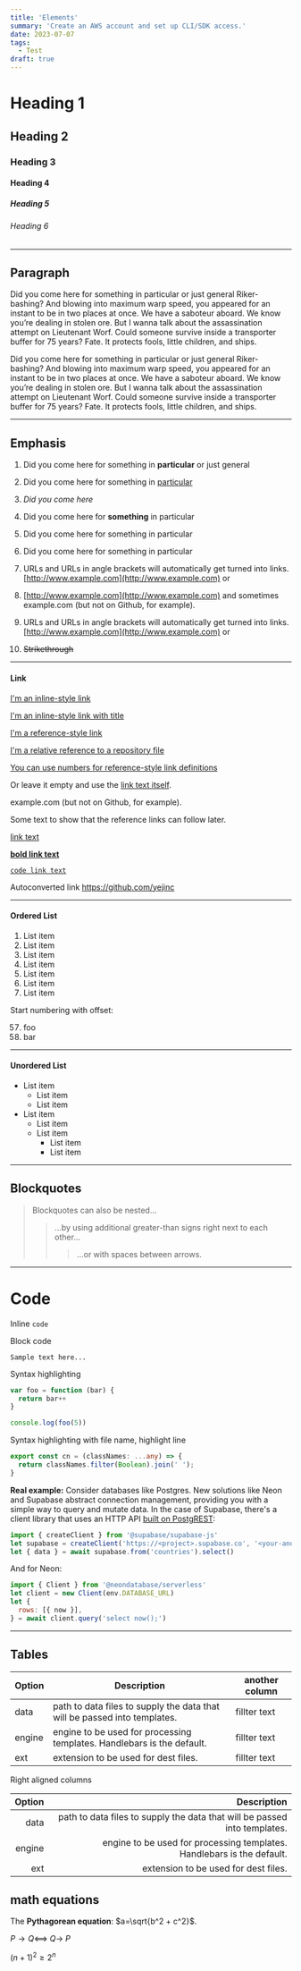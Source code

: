 ```yaml
---
title: 'Elements'
summary: 'Create an AWS account and set up CLI/SDK access.'
date: 2023-07-07
tags:
  - Test
draft: true
---
```


# Heading 1

## Heading 2

### Heading 3

#### Heading 4

##### Heading 5

###### Heading 6

---

## Paragraph

Did you come here for something in particular or just general Riker-bashing? And blowing into maximum warp speed, you appeared for an instant to be in two places at once. We have a saboteur aboard. We know you’re dealing in stolen ore. But I wanna talk about the assassination attempt on Lieutenant Worf. Could someone survive inside a transporter buffer for 75 years? Fate. It protects fools, little children, and ships.

Did you come here for something in particular or just general Riker-bashing? And blowing into maximum warp speed, you appeared for an instant to be in two places at once. We have a saboteur aboard. We know you’re dealing in stolen ore. But I wanna talk about the assassination attempt on Lieutenant Worf. Could someone survive inside a transporter buffer for 75 years? Fate. It protects fools, little children, and ships.

---

## Emphasis

1. Did you come here for something in **particular** or just general

2. Did you come here for something in <ins>particular</ins>

3. _Did you come here_

4. Did you come here for **something** in particular

5. Did you come here for something in particular

6. Did you come here for something in particular

7. URLs and URLs in angle brackets will automatically get turned into links. [http://www.example.com](http://www.example.com) or

8. [http://www.example.com](http://www.example.com) and sometimes example.com (but not on Github, for example).

9. URLs and URLs in angle brackets will automatically get turned into links. [http://www.example.com](http://www.example.com) or

10. ~~Strikethrough~~

---

#### Link

[I'm an inline-style link](https://www.google.com)

[I'm an inline-style link with title](https://www.google.com "Google's Homepage")

[I'm a reference-style link][arbitrary case-insensitive reference text]

[I'm a relative reference to a repository file](../blob/master/LICENSE)

[You can use numbers for reference-style link definitions][1]

Or leave it empty and use the [link text itself].

example.com (but not on Github, for example).

Some text to show that the reference links can follow later.

[link text](https://joyejin.com/)

[**bold link text**](https://joyejin.com/)

[`code link text`](https://joyejin.com/)

Autoconverted link https://github.com/yejinc

[arbitrary case-insensitive reference text]: https://www.themefisher.com
[1]: https://gethugothemes.com
[link text itself]: https://www.getjekyllthemes.com

---

#### Ordered List

1. List item
2. List item
3. List item
4. List item
5. List item
6. List item
7. List item

Start numbering with offset:

57. foo
1. bar

---

#### Unordered List

- List item
  - List item
  - List item
- List item
  - List item
  - List item
    - List item
    - List item

---

## Blockquotes

> Blockquotes can also be nested...
>
> > ...by using additional greater-than signs right next to each other...
> >
> > > ...or with spaces between arrows.

---

# Code

Inline `code`

Block code

```
Sample text here...
```

Syntax highlighting

```js
var foo = function (bar) {
  return bar++
}

console.log(foo(5))
```

Syntax highlighting with file name, highlight line

```ts title="cores.ts"  {2}
export const cn = (classNames: ...any) => {
  return classNames.filter(Boolean).join(' ');
}
```

**Real example:**
Consider databases like Postgres. New solutions like Neon and Supabase abstract connection management, providing you with a simple way to query and mutate data. In the case of Supabase, there's a client library that uses an HTTP API [built on PostgREST](https://supabase.com/docs/guides/api):

```jsx /import/#v /let/#v /{createClient}/#s /superbase/#s /{date}/#s /from/#i /createClient/#i /await/#i
import { createClient } from '@supabase/supabase-js'
let supabase = createClient('https://<project>.supabase.co', '<your-anon-key>')
let { data } = await supabase.from('countries').select()
```

And for Neon:

```jsx title="Neon.jsx"
import { Client } from '@neondatabase/serverless'
let client = new Client(env.DATABASE_URL)
let {
  rows: [{ now }],
} = await client.query('select now();')
```

---

## Tables

| Option | Description                                                               | another column |
| ------ | ------------------------------------------------------------------------- | -------------- |
| data   | path to data files to supply the data that will be passed into templates. | fillter text   |
| engine | engine to be used for processing templates. Handlebars is the default.    | fillter text   |
| ext    | extension to be used for dest files.                                      | fillter text   |

Right aligned columns

| Option |                                                               Description |
| -----: | ------------------------------------------------------------------------: |
|   data | path to data files to supply the data that will be passed into templates. |
| engine |    engine to be used for processing templates. Handlebars is the default. |
|    ext |                                      extension to be used for dest files. |

## math equations

The **Pythagorean equation**: $a=\sqrt{b^2 + c^2}$.

$P → Q ⟺ ~Q → ~P$

$(n + 1)^2 ≥ 2^n$

